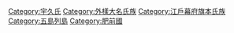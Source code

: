 [[Category:宇久氏|Category:宇久氏]]
[[Category:外樣大名氏族|Category:外樣大名氏族]]
[[Category:江戶幕府旗本氏族|Category:江戶幕府旗本氏族]]
[[Category:五島列島|Category:五島列島]]
[[Category:肥前國|Category:肥前國]]